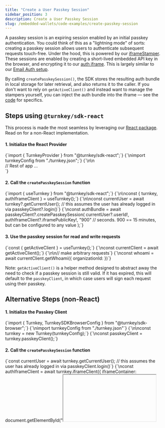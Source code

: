 ```yaml
---
title: "Create a User Passkey Session"
sidebar_position: 3
description: Create a User Passkey Session
slug: /embedded-wallets/code-examples/create-passkey-session
---
```


A passkey session is an expiring session enabled by an initial passkey authentication. You could think of this as a "lightning mode" of sorts: creating a passkey session allows users to authenticate subsequent requests touch-free. Under the hood, this is powered by our [iframeStamper](../../../sdks/advanced/iframe-stamper). These sessions are enabled by creating a short-lived embedded API key in the browser, and encrypting it to our [auth iframe](https://github.com/tkhq/frames/blob/main/auth/index.html). This is largely similar to our [Email Auth setup](../../../features/email-auth). 

By calling `createPasskeySession()`, the SDK stores the resulting auth bundle in local storage for later retrieval, and also returns it to the caller. If you don't want to rely on `getActiveClient()` and instead want to manage the stampers yourself, you can inject the auth bundle into the iframe — see the [code](https://github.com/tkhq/sdk/blob/b04de6258b2617b4c303c2b9797d4b30322461a3/packages/sdk-react/src/contexts/TurnkeyContext.tsx#L47-L74) for specifics.


## Steps using `@turnkey/sdk-react`

This process is made the most seamless by leveraging our [React package](../../../sdks/react). Read on for a non-React implementation.

#### 1. Initialize the React Provider
<CodeBlock language="typescript">
  {`import { TurnkeyProvider } from "@turnkey/sdk-react";`}
  {`\nimport turnkeyConfig from "./turnkey.json";`}
  {`\n\n<div className="App">
  <TurnkeyProvider config={turnkeyConfig}>
    // Rest of app ...
  </TurnkeyProvider>
</div>`}
</CodeBlock>

#### 2. Call the `createPasskeySession` function

<CodeBlock language="typescript">
{`import { useTurnkey } from "@turnkey/sdk-react";`}
{`\n\nconst { turnkey, authIframeClient } = useTurnkey();`}
{`\n\nconst currentUser = await turnkey?.getCurrentUser(); // this assumes the user has already logged in via passkeyClient?.login()`}
{`\nconst authBundle = await passkeyClient?.createPasskeySession(
  currentUser?.userId!,
  authIframeClient?.iframePublicKey!,
  "900" // seconds. 900 == 15 minutes, but can be configured to any value
);`}
</CodeBlock>

#### 3. Use the passkey session for read and write requests

<CodeBlock language="typescript">
{`const { getActiveClient } = useTurnkey();`}
{`\nconst currentClient = await getActiveClient();`}
{`\n\n// make arbitrary requests`}
{`\nconst whoami = await currentClient.getWhoami({ organizationId: <your org ID> })`}
</CodeBlock>

Note: `getActiveClient()` is a helper method designed to abstract away the need to check if a passkey session is still valid. If it has expired, this will default to the `passkeyClient`, in which case users will sign each request using their passkey.

## Alternative Steps (non-React)

#### 1. Initialize the Passkey Client
<CodeBlock language="typescript">
{`import { Turnkey, TurnkeySDKBrowserConfig } from "@turnkey/sdk-browser";`}
{`\nimport turnkeyConfig from "./turnkey.json"`}
{`\n\nconst turnkey = new Turnkey(turnkeyConfig);`}
{`\nconst passkeyClient = turnkey.passkeyClient();`}
</CodeBlock>

#### 2. Call the `createPasskeySession` function

<CodeBlock language="typescript">
{`const currentUser = await turnkey.getCurrentUser(); // this assumes the user has already logged in via passkeyClient.login()`}
{`\nconst authIframeClient = await turnkey.iframeClient({
  iframeContainer: document.getElementById("<iframe container id>"),
  iframeUrl: "https://auth.turnkey.com"
});`}
{`\nconst authBundle = await passkeyClient.createPasskeySession(
  currentUser?.userId!,
  authIframeClient?.iframePublicKey!,
  "900" // seconds. 900 == 15 minutes, but can be configured to any value
);`}
</CodeBlock>

#### 3. Use the passkey session for read and write requests

<CodeBlock language="typescript">
{`if (authBundle) { // authBundle was generated in Step 2
  const injected = await authIframeClient.injectCredentialBundle(
    authBundle
  );
  if (injected) {
    const whoamiResponse = await authIframeClient.getWhoami({
      organizationId:
        currentUser?.organization.organizationId ??
        turnkey?.config.defaultOrganizationId!,
    });
    // if whoamiResponse is valid, you now have a working passkey session in the authIframeClient
    await authIframeClient... // perform arbitrary requests
  }
}`}
</CodeBlock>
